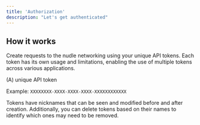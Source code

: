 ```yaml
---
title: 'Authorization'
description: "Let's get authenticated"
---
```


## How it works
Create requests to the nudle networking using your unique API tokens. Each token has its own usage and limitations, enabling the use of multiple tokens across various applications. 

<ResponseField name="TOKEN" type="string" required>
(A) unique API token

Example: `XXXXXXXX-XXXX-XXXX-XXXX-XXXXXXXXXXXX`

</ResponseField>

Tokens have nicknames that can be seen and modified before and after creation. Additionally, you can delete tokens based on their names to identify which ones may need to be removed.